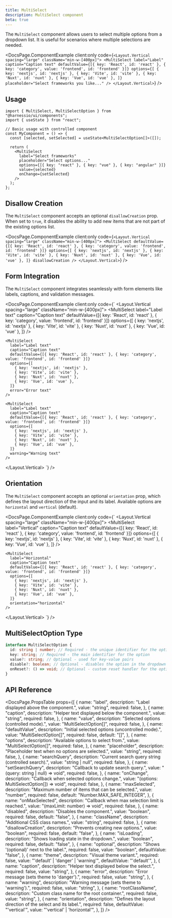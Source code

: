 ```yaml
---
title: MultiSelect
description: MultiSelect component
beta: true
---
```


The `MultiSelect` component allows users to select multiple options from a dropdown list. It is useful for scenarios where multiple selections are needed.


<DocsPage.ComponentExample
  client:only
  code={`
  <Layout.Vertical spacing="large" className="min-w-[400px]">
      <MultiSelect
        label="Label"
        caption="Caption text"
        defaultValue={[{ key: 'React', id: 'react' }, { key: 'category', value: 'frontend', id: 'frontend' }]}
        options={[
          { key: 'nextjs', id: 'nextjs' },
          { key: 'Vite', id: 'vite' },
          { key: 'Nuxt', id: 'nuxt' },
          { key: 'Vue', id: 'vue' },
        ]}
        placeholder="Select frameworks you like..."
      />
    </Layout.Vertical>
  `}
/>

## Usage

```tsx
import { MultiSelect, MultiSelectOption } from "@harnessio/ui/components";
import { useState } from "react";

// Basic usage with controlled component
const MyComponent = () => {
  const [selected, setSelected] = useState<MultiSelectOption[]>([]);

  return (
    <MultiSelect
      label="Select frameworks"
      placeholder="Select options..."
      options={[{ key: "react" }, { key: "vue" }, { key: "angular" }]}
      value={selected}
      onChange={setSelected}
    />
  );
};
```

## Disallow Creation

The `MultiSelect` component accepts an optional `disallowCreation` prop.
When set to `true`, it disables the ability to add new items that are not part of the existing options list.

<DocsPage.ComponentExample
  client:only
  code={`
  <Layout.Vertical spacing="large" className="min-w-[400px]">
    <MultiSelect
      defaultValue={[{ key: 'React', id: 'react' }, { key: 'category', value: 'frontend', id: 'frontend' }]}
      options={[
        { key: 'nextjs', id: 'nextjs' },
        { key: 'Vite', id: 'vite' },
        { key: 'Nuxt', id: 'nuxt' },
        { key: 'Vue', id: 'vue' },
      ]}
      disallowCreation
    />
  </Layout.Vertical>
`}
/>

## Form Integration

The `MultiSelect` component integrates seamlessly with form elements like labels, captions, and validation messages.

<DocsPage.ComponentExample
  client:only
  code={`
  <Layout.Vertical spacing="large" className="min-w-[400px]">
    <MultiSelect
      label="Label text"
      caption="Caption text"
      defaultValue={[{ key: 'React', id: 'react' }, { key: 'category', value: 'frontend', id: 'frontend' }]}
      options={[
        { key: 'nextjs', id: 'nextjs' },
        { key: 'Vite', id: 'vite' },
        { key: 'Nuxt', id: 'nuxt' },
        { key: 'Vue', id: 'vue' },
      ]}
    />

    <MultiSelect
      label="Label text"
      caption="Caption text"
      defaultValue={[{ key: 'React', id: 'react' }, { key: 'category', value: 'frontend', id: 'frontend' }]}
      options={[
        { key: 'nextjs', id: 'nextjs' },
        { key: 'Vite', id: 'vite' },
        { key: 'Nuxt', id: 'nuxt' },
        { key: 'Vue', id: 'vue' },
      ]}
      error="Error text"
    />

    <MultiSelect
      label="Label text"
      caption="Caption text"
      defaultValue={[{ key: 'React', id: 'react' }, { key: 'category', value: 'frontend', id: 'frontend' }]}
      options={[
        { key: 'nextjs', id: 'nextjs' },
        { key: 'Vite', id: 'vite' },
        { key: 'Nuxt', id: 'nuxt' },
        { key: 'Vue', id: 'vue' },
      ]}
      warning="Warning text"
    />

  </Layout.Vertical>
`}
/>

## Orientation

The `MultiSelect` component accepts an optional `orientation` prop, which defines the layout direction of the input and its label.
Available options are `horizontal` and `vertical` (default).

<DocsPage.ComponentExample
  client:only
  code={`
  <Layout.Vertical spacing="large" className="min-w-[400px]">
    <MultiSelect
      label="Vertical"
      caption="Caption text"
      defaultValue={[{ key: 'React', id: 'react' }, { key: 'category', value: 'frontend', id: 'frontend' }]}
      options={[
        { key: 'nextjs', id: 'nextjs' },
        { key: 'Vite', id: 'vite' },
        { key: 'Nuxt', id: 'nuxt' },
        { key: 'Vue', id: 'vue' },
      ]}
    />

    <MultiSelect
      label="Horizontal"
      caption="Caption text"
      defaultValue={[{ key: 'React', id: 'react' }, { key: 'category', value: 'frontend', id: 'frontend' }]}
      options={[
        { key: 'nextjs', id: 'nextjs' },
        { key: 'Vite', id: 'vite' },
        { key: 'Nuxt', id: 'nuxt' },
        { key: 'Vue', id: 'vue' },
      ]}
      orientation="horizontal"
    />

  </Layout.Vertical>
`}
/>

## MultiSelectOption Type

```typescript
interface MultiSelectOption {
  id: string | number; // Required - the unique identifier for the option
  key: string; // Required - the main identifier for the option
  value?: string; // Optional - used for key-value pairs
  disable?: boolean; // Optional - disables the option in the dropdown
  onReset?: () => void; // Optional - custom reset handler for the option
}
```

## API Reference

<DocsPage.PropsTable
  props={[
    {
      name: "label",
      description: "Label displayed above the component.",
      value: "string",
      required: false,
    },
    {
      name: "caption",
      description: "Helper text displayed below the component.",
      value: "string",
      required: false,
    },
    {
      name: "value",
      description: "Selected options (controlled mode).",
      value: "MultiSelectOption[]",
      required: false,
    },
    {
      name: "defaultValue",
      description: "Initial selected options (uncontrolled mode).",
      value: "MultiSelectOption[]",
      required: false,
      default: "[]",
    },
    {
      name: "options",
      description: "Available options to select from.",
      value: "MultiSelectOption[]",
      required: false,
    },
    {
      name: "placeholder",
      description: "Placeholder text when no options are selected.",
      value: "string",
      required: false,
    },
    {
      name: "searchQuery",
      description: "Current search query string (controlled search).",
      value: "string | null",
      required: false,
    },
    {
      name: "setSearchQuery",
      description: "Callback to update search query.",
      value: "(query: string | null) => void",
      required: false,
    },
    {
      name: "onChange",
      description: "Callback when selected options change.",
      value: "(options: MultiSelectOption[]) => void",
      required: false,
    },
    {
      name: "maxSelected",
      description: "Maximum number of items that can be selected.",
      value: "number",
      required: false,
      default: "Number.MAX_SAFE_INTEGER",
    },
    {
      name: "onMaxSelected",
      description: "Callback when max selection limit is reached.",
      value: "(maxLimit: number) => void",
      required: false,
    },
    {
      name: "disabled",
      description: "Disables the component.",
      value: "boolean",
      required: false,
      default: "false",
    },
    {
      name: "className",
      description: "Additional CSS class names.",
      value: "string",
      required: false,
    },
    {
      name: "disallowCreation",
      description: "Prevents creating new options.",
      value: "boolean",
      required: false,
      default: "false",
    },
    {
      name: "isLoading",
      description: "Shows loading state in the dropdown.",
      value: "boolean",
      required: false,
      default: "false",
    },
    {
      name: "optional",
      description: "Shows '(optional)' next to the label.",
      required: false,
      value: "boolean",
      defaultValue: "false",
    },
    {
      name: "theme",
      description: "Visual theme variant.",
      required: false,
      value: "'default' | 'danger' | 'warning'",
      defaultValue: "'default'",
    },
    {
      name: "caption",
      description: "Helper text displayed below the select.",
      required: false,
      value: "string",
    },
    {
      name: "error",
      description: "Error message (sets theme to 'danger').",
      required: false,
      value: "string",
    },
    {
      name: "warning",
      description: "Warning message (sets theme to 'warning').",
      required: false,
      value: "string",
    },
    {
      name: "rootClassName",
      description: "Custom class name for the root container.",
      required: false,
      value: "string",
    },
    {
      name: "orientation",
      description: "Defines the layout direction of the select and its label.",
      required: false,
      defaultValue: "'vertical'",
      value: "'vertical' | 'horizontal'",
    },
  ]}
/>
